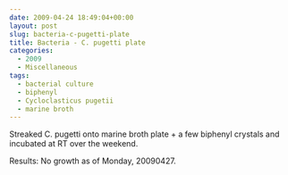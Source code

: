 ```yaml
---
date: 2009-04-24 18:49:04+00:00
layout: post
slug: bacteria-c-pugetti-plate
title: Bacteria - C. pugetti plate
categories:
  - 2009
  - Miscellaneous
tags:
  - bacterial culture
  - biphenyl
  - Cycloclasticus pugetii
  - marine broth
---
```


Streaked C. pugetti onto marine broth plate + a few biphenyl crystals and incubated at RT over the weekend.

Results: No growth as of Monday, 20090427.

